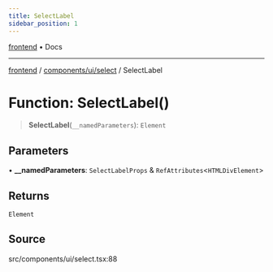 ```yaml
---
title: SelectLabel
sidebar_position: 1
---
```


[frontend](../../../..) • Docs

***

[frontend](../../../..) / [components/ui/select](..) / SelectLabel

# Function: SelectLabel()

> **SelectLabel**(`__namedParameters`): `Element`

## Parameters

• **\_\_namedParameters**: `SelectLabelProps` & `RefAttributes`\<`HTMLDivElement`\>

## Returns

`Element`

## Source

src/components/ui/select.tsx:88
